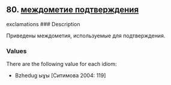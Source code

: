 ## 80. <a href =  'https://agricolamz.github.io/The_Circassian_Isoglosses_Database/80.html'>междометие подтверждения</a>
exclamations
### Description

Приведены междометия, используемые для подтверждения.

### Values
There are the following value for each idiom:

* Bzhedug  ыɣы [Ситимова 2004: 119] 

